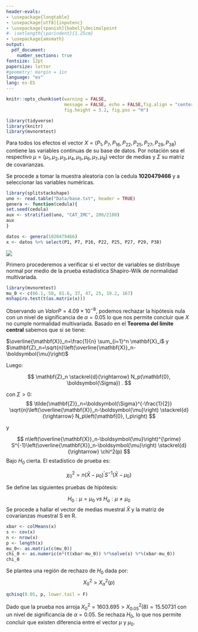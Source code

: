 ```yaml
---
header-evals:
- \usepackage{longtable}
- \usepackage[utf8]{inputenc}
- \usepackage[spanish]{babel}\decimalpoint
#- \setlength{\parindent}{1.25cm}
- \usepackage{amsmath}
output:
  pdf_document:
    number_sections: true
fontsize: 12pt
papersize: letter
#geometry: margin = 1in
language: "es"
lang: es-ES
---
```


```r
knitr::opts_chunk$set(warning = FALSE,
                      message = FALSE, echo = FALSE,fig.align = "center",
                      fig.height = 3.2, fig.pos = "H")

```

```r
library(tidyverse)
library(knitr)
library(mvnormtest)
```

```{=tex}
\pagestyle{myheadings}
\input{DocumentFormat/titlepage}
\thispagestyle{empty}
\tableofcontents
\listoffigures
\listoftables
\newpage
```
\setcounter{page}{2}

```{=tex}
\begin{center}
\textbf{Trabajo 2}
\end{center}
```
\section{Parte A}

\section{Parte B}

Para todos los efectos el vector $X = (P_1, P_7, P_{16}, P_{22}, P_{25}, P_{27}, P_{29}, P_{38})$ contiene las variables continuas de su base de datos. Por notación sea el respectivo $\mu = (\mu_1, \mu_2, \mu_3, \mu_4, \mu_5, \mu_6, \mu_7, \mu_8)$ vector de medias y $\Sigma$ su matriz de covarianzas.

Se procede a tomar la muestra aleatoria con la cedula **1020479466** y a seleccionar las variables numéricas.

```r
library(splitstackshape)
uno <- read.table("Data/base.txt", header = TRUE)
genera <- function(cedula){
set.seed(cedula)
aux <- stratified(uno, "CAT_IMC", 200/2100)
aux
} 

datos <- genera(1020479466)
x <- datos %>% select(P1, P7, P16, P22, P25, P27, P29, P38)
```

<!---Punto 1 --->

![](Images/Q1.jpeg)

Primero procederemos a verificar si el vector de variables se distribuye normal por medio de la prueba estadística Shapiro-Wilk de normalidad multivariada. 

```r

library(mvnormtest)
mu_0 <- c(66.1, 58, 81.6, 37, 47, 25, 19.2, 167)
mshapiro.test(t(as.matrix(x)))
```

Observando un $Valor P = 4.09\times10^{-8}$, podemos rechazar la hipótesis nula con un nivel de 
significancia de $\alpha = 0.05$ lo que nos permite concluir que $X$ no cumple normalidad multivariada.
Basado en el **Teorema del limite central** sabemos que si se tiene: 

$\overline{\mathbf{X}}_n=\frac{1}{n} \sum_{i=1}^n \mathbf{X}_i$ y $\mathbf{Z}_n=\sqrt{n}\left(\overline{\mathbf{X}}_n-\boldsymbol{\mu}\right)$

Luego: 

$$
\mathbf{Z}_n \stackrel{d}{\rightarrow} N_p(\mathbf{0}, \boldsymbol{\Sigma}) .
$$

con $\Sigma > 0$: 
$$
\tilde{\mathbf{Z}}_n=\boldsymbol{\Sigma}^{-\frac{1}{2}} \sqrt{n}\left(\overline{\mathbf{X}}_n-\boldsymbol{\mu}\right) \stackrel{d}{\rightarrow} N_p\left(\mathbf{0}, I_p\right)
$$

y

$$
n\left(\overline{\mathbf{X}}_n-\boldsymbol{\mu}\right)^{\prime} S^{-1}\left(\overline{\mathbf{X}}_n-\boldsymbol{\mu}\right) \stackrel{d}{\rightarrow} \chi^2(p)
$$
Bajo $H_0$ cierta. El estadístico de prueba es: 

$$
\chi_0^2=n\left(\bar{X}-\mu_0\right)^{\prime} S^{-1}\left(\bar{X}-\mu_0\right)
$$

Se define las siguientes pruebas de hipótesis:

$$H_0: \mu = \mu_0\ vs\  H_a: \mu \ne \mu_0$$
Se procede a hallar el vector de medias muestral $\bar{X}$ y la matriz de covarianzas muestral S en R.

```r
xbar <- colMeans(x)
s <- cov(x)
n <- nrow(x)
p <- length(x)
mu_0<- as.matrix(c(mu_0))
chi_0 <- as.numeric(n*(t(xbar-mu_0)) %*%solve(s) %*%(xbar-mu_0))
chi_0
```

Se plantea una región de rechazo de $H_0$ dada por:
$$ X_0^{2} > X_\alpha^{2}(p)$$

```r
qchisq(0.05, p, lower.tail = F)
```

Dado que la prueba nos arroja $X_0^{2} = 1603.695 > X_{0.05}^{2}(8) = 15.50731$ con un nivel de significancia de $\alpha = 0.05$. Se rechaza $H_0$, lo que nos permite concluir que existen diferencia entre el vector $\mu$ y $\mu_0$. 



